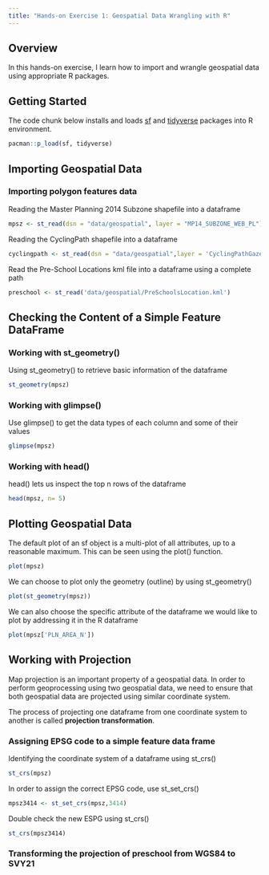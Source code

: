 ```yaml
---
title: "Hands-on Exercise 1: Geospatial Data Wrangling with R"
---
```


## Overview

In this hands-on exercise, I learn how to import and wrangle geospatial data using appropriate R packages.

## Getting Started

The code chunk below installs and loads [sf](https://r-spatial.github.io/sf/) and [tidyverse](https://www.tidyverse.org/) packages into R environment.

```r
pacman::p_load(sf, tidyverse)
```

## Importing Geospatial Data

### Importing polygon features data

Reading the Master Planning 2014 Subzone shapefile into a dataframe

```r
mpsz <- st_read(dsn = "data/geospatial", layer = "MP14_SUBZONE_WEB_PL")
```

Reading the CyclingPath shapefile into a dataframe

```r
cyclingpath <- st_read(dsn = "data/geospatial",layer = 'CyclingPathGazette')
```

Read the Pre-School Locations kml file into a dataframe using a complete path

```r
preschool <- st_read('data/geospatial/PreSchoolsLocation.kml')
```

## Checking the Content of a Simple Feature DataFrame

### Working with st_geometry()

Using st_geometry() to retrieve basic information of the dataframe

```r
st_geometry(mpsz)
```

### Working with glimpse()

Use glimpse() to get the data types of each column and some of their values

```r
glimpse(mpsz)
```

### Working with head()

head() lets us inspect the top n rows of the dataframe

```r
head(mpsz, n= 5)
```

## Plotting Geospatial Data

The default plot of an sf object is a multi-plot of all attributes, up to a reasonable maximum. This can be seen using the plot() function.

```r
plot(mpsz)
```

We can choose to plot only the geometry (outline) by using st_geometry()

```r
plot(st_geometry(mpsz))
```

We can also choose the specific attribute of the dataframe we would like to plot by addressing it in the R dataframe

```r
plot(mpsz['PLN_AREA_N'])
```

## Working with Projection

Map projection is an important property of a geospatial data. In order to perform geoprocessing using two geospatial data, we need to ensure that both geospatial data are projected using similar coordinate system.

The process of projecting one dataframe from one coordinate system to another is called **projection transformation**.

### Assigning EPSG code to a simple feature data frame

Identifying the coordinate system of a dataframe using st_crs()

```r
st_crs(mpsz)
```

In order to assign the correct EPSG code, use st_set_crs()

```r
mpsz3414 <- st_set_crs(mpsz,3414)
```

Double check the new ESPG using st_crs()

```r
st_crs(mpsz3414)
```

### Transforming the projection of preschool from WGS84 to SVY21
